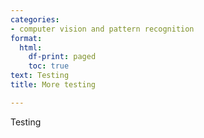 ```yaml
---
categories:
- computer vision and pattern recognition
format:
  html:
    df-print: paged
    toc: true
text: Testing
title: More testing

---
```

Testing
